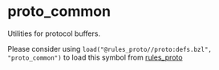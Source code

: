 <html devsite>
<head>
  <meta name="project_path" value="/_project.yaml">
  <meta name="book_path" value="/versions/6.5.0/_book.yaml">
</head>
<body>

<h1 class="page-title" id="modules.proto_common">proto_common</h1>

<!-- {% raw %} -->

Utilities for protocol buffers. <p>Please consider using `load("@rules_proto//proto:defs.bzl", "proto_common")` to load this symbol from <a href="https://github.com/bazelbuild/rules_proto">rules_proto</a></p>



</body>
</html>

<!-- {% endraw %} -->
